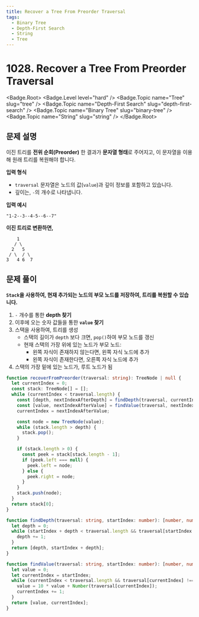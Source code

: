 ```yaml
---
title: Recover a Tree From Preorder Traversal
tags:
  - Binary Tree
  - Depth-First Search
  - String
  - Tree
---
```


# 1028. Recover a Tree From Preorder Traversal

<Badge.Root>
  <Badge.Level level="hard" />
  <Badge.Topic name="Tree" slug="tree" />
  <Badge.Topic name="Depth-First Search" slug="depth-first-search" />
  <Badge.Topic name="Binary Tree" slug="binary-tree" />
  <Badge.Topic name="String" slug="string" />
</Badge.Root>

## 문제 설명

이진 트리를 **전위 순회(Preorder)** 한 결과가 **문자열 형태**로 주어지고, 이 문자열을 이용해 원래 트리를 복원해야 합니다.

**입력 형식**

- `traversal` 문자열은 노드의 값(`value`)과 깊이 정보를 포함하고 있습니다.
- 깊이는, `-`의 개수로 나타냅니다.

**입력 예시**

```
"1-2--3--4-5--6--7"
```

**이진 트리로 변환하면,**

```
    1
   / \
  2   5
 / \  / \
3   4 6  7
```

## 문제 풀이

**`Stack`을 사용하여, 현재 추가되는 노드의 부모 노드를 저장하여, 트리를 복원할 수 있습니다.**

1. `-` 개수를 통한 **depth 찾기**
2. 이후에 오는 숫자 값들을 통한 **`value` 찾기**
3. 스택을 사용하여, 트리를 생성
   - 스택의 길이가 `depth` 보다 크면, `pop()`하여 부모 노드를 갱신
   - 현재 스택의 가장 위에 있는 노드가 부모 노드:
     - 왼쪽 자식이 존재하지 않는다면, 왼쪽 자식 노드에 추가
     - 왼쪽 자식이 존재한다면, 오른쪽 자식 노드에 추가
4. 스택의 가장 밑에 있는 노드가, 루트 노드가 됨

```typescript filename="solution.ts" copy
function recoverFromPreorder(traversal: string): TreeNode | null {
  let currentIndex = 0;
  const stack: TreeNode[] = [];
  while (currentIndex < traversal.length) {
    const [depth, nextIndexAfterDepth] = findDepth(traversal, currentIndex);
    const [value, nextIndexAfterValue] = findValue(traversal, nextIndexAfterDepth);
    currentIndex = nextIndexAfterValue;

    const node = new TreeNode(value);
    while (stack.length > depth) {
      stack.pop();
    }

    if (stack.length > 0) {
      const peek = stack[stack.length - 1];
      if (peek.left === null) {
        peek.left = node;
      } else {
        peek.right = node;
      }
    }
    stack.push(node);
  }
  return stack[0];
}

function findDepth(traversal: string, startIndex: number): [number, number] {
  let depth = 0;
  while (startIndex + depth < traversal.length && traversal[startIndex + depth] === '-') {
    depth += 1;
  }
  return [depth, startIndex + depth];
}

function findValue(traversal: string, startIndex: number): [number, number] {
  let value = 0;
  let currentIndex = startIndex;
  while (currentIndex < traversal.length && traversal[currentIndex] !== '-') {
    value = 10 * value + Number(traversal[currentIndex]);
    currentIndex += 1;
  }
  return [value, currentIndex];
}
```

<ProblemLink
  codingSite="leetcode"
  href="https://leetcode.com/problems/recover-a-tree-from-preorder-traversal/"
  title="Recover a Tree From Preorder Traversal"
/>
